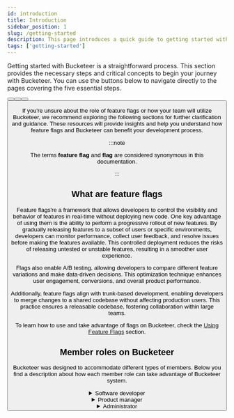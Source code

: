 ```yaml
---
id: introduction
title: Introduction
sidebar_position: 1
slug: /getting-started
description: This page introduces a quick guide to getting started with the documentation.
tags: ['getting-started']
---
```



Getting started with Bucketeer is a straightforward process. This section provides the necessary steps and critical concepts to begin your journey with Bucketeer. You can use the buttons below to navigate directly to the pages covering the five essential steps.

<ButtonShelf>
  <Button
    redirect="../getting-started/create-an-account"
    title="1. Create an acccount"
    info="Learn about account types, roles and how to create an account."
  />
  <Button
    redirect="../getting-started/bucketeer-dashboard"
    title="2. Bucketeer dashboard"
    info="Check all the main functions and panels available on the Bucketeer Dashboard."
  />
  <Button
    redirect="../getting-started/quickstart"
    title="3. Quickstart"
    info="Present all steps to create a feature flag and integrate it to your system."
  />
  <Button
    redirect="../getting-started/bucketeer-vocabulary"
    title="4. Bucketeer vocabulary "
    info="Guides you through the principal terms used in Bucketeer's documentation."
  />
</ButtonShelf>

If you're unsure about the role of feature flags or how your team will utilize Bucketeer, we recommend exploring the following sections for further clarification and guidance. These resources will provide insights and help you understand how feature flags and Bucketeer can benefit your development process.

:::note

The terms **feature flag** and **flag** are considered synonymous in this documentation.

:::

## What are feature flags

Feature flags're a framework that allows developers to control the visibility and behavior of features in real-time without deploying new code. One key advantage of using them is the ability to perform a progressive rollout of new features. By gradually releasing features to a subset of users or specific environments, developers can monitor performance, collect user feedback, and resolve issues before making the features available. This controlled deployment reduces the risks of releasing untested or unstable features, resulting in a smoother user experience.

Flags also enable A/B testing, allowing developers to compare different feature variations and make data-driven decisions. This optimization technique enhances user engagement, conversions, and overall product performance.

Additionally, feature flags align with trunk-based development, enabling developers to merge changes to a shared codebase without affecting production users. This practice ensures a releasable codebase, fostering collaboration within large teams.

To learn how to use and take advantage of flags on Bucketeer, check the [Using Feature Flags](/feature-flags) section.

## Member roles on Bucketeer

Bucketeer was designed to accommodate different types of members. Below you find a description about how each member role can take advantage of Bucketeer system.

<details>
  <summary>Software developer</summary>
  <p>
    As a software developer, your role in using Bucketeer involves creating and
    implementing feature flags in your code to control the behavior and
    visibility of features in your application. Bucketeer provides a
    comprehensive dashboard where you can define and manage feature flags.
  </p>
  <p>
    To get started, you will need to set up feature flags on the Bucketeer
    dashboard. You can refer to the
    <a href="/feature-flags"> Using Feature Flags</a> guide to learn more
    about the process. Once you have your credentials and have created a feature
    flag, you can choose an SDK that best suits your application. The <a href="/sdk">
      SDK
    </a> section of the documentation provides instructions on how to set up and
    integrate the chosen SDK into your codebase.
  </p>
  <p>
    Once you grasp how flags work, you can collaborate with other
    organization members to determine how you want to target different
    variations to specific users or user groups. As you add more feature flags to your application, your team can organize them across different environments to ensure effective management and deployment.
  </p>

  <p>
    In addition to working with feature flags, as a software developer, you may
    also have responsibilities related to feature management. You can use automation solutions to toggle flags according to your needs.
  </p>
</details>

<details>
  <summary>Product manager</summary>
  <p>
    As a product manager or rollout manager, part of your responsibilities
    involves strategically coordinating deployments and feature releases.
  </p>
  <p>
    First and foremost, it's important to understand how to enable or disable
    feature flags. Familiarize yourself with managing flags and the mechanisms
    for toggling them on and off with the
    <a href="/feature-flags"> Using Feature Flags</a> guide.
  </p>
  <p>
    In addition to managing flags, you play a crucial role in designing and
    monitoring experiments to assess the impact of feature releases. These
    experiments involve a series of actions to test specific hypotheses. By
    leveraging feature flags, you can selectively target different flag
    variations to specific user base segments. Thus, you can observe and compare
    the reactions and behaviors of different user groups.
  </p>
  <p>
    Utilizing feature flags enables you to conduct various types of testing,
    such as A/B testing. For more detailed information on experimentation,
    please refer to the
    <a href="/feature-flags#testing-with-flags"> Testing with flags </a>
    resource.
  </p>
  <p>
    By effectively utilizing flags and conducting thoughtful experiments, you
    can gain valuable insights into the impact of feature releases, optimize
    user experiences, and make informed decisions to drive the success of your
    product.
  </p>
</details>

<details>
  <summary>Administrator</summary>
  <p>
    As an account administrator in Bucketeer, you hold important
    responsibilities related to project and environment management, as well as
    user administration. Your role involves creating new projects, setting up
    environments, and managing members within the Bucketeer platform.
  </p>
  <p>
    One of your primary tasks is to create new projects. Projects serve as a way
    to organize and manage multiple members within Bucketeer. Each project has
    its own distinct set of environments and feature flags, allowing for
    efficient management of different development initiatives. A guide on how to
    create new projects will be provided in the feature.
  </p>
  <p>
    Creating and managing environments is another key responsibility.
    Environments enable you to oversee and control your feature flags throughout
    the entire development lifecycle, from local development to various stages.
    By setting up different environments, you can ensure smooth and
    well-organized flag management within specific contexts. A guide on how to
    create new projects will be provided in the feature.
  </p>
  <p>
    Additionally, as an administrator, you manage members within the Bucketeer
    platform. This includes tasks such as adding or removing members, assigning
    appropriate roles and permissions, and ensuring that the right level of
    access is granted to individuals based on their responsibilities. Check{' '}
    <a href="/getting-started/create-an-account">Create Bucketeer's account</a>{' '}
    to learn more about account creation or access the{' '}
    <a href="/configuration/account-types">Bucketeer account types</a> to learn
    more about the existing roles.
  </p>
</details>
